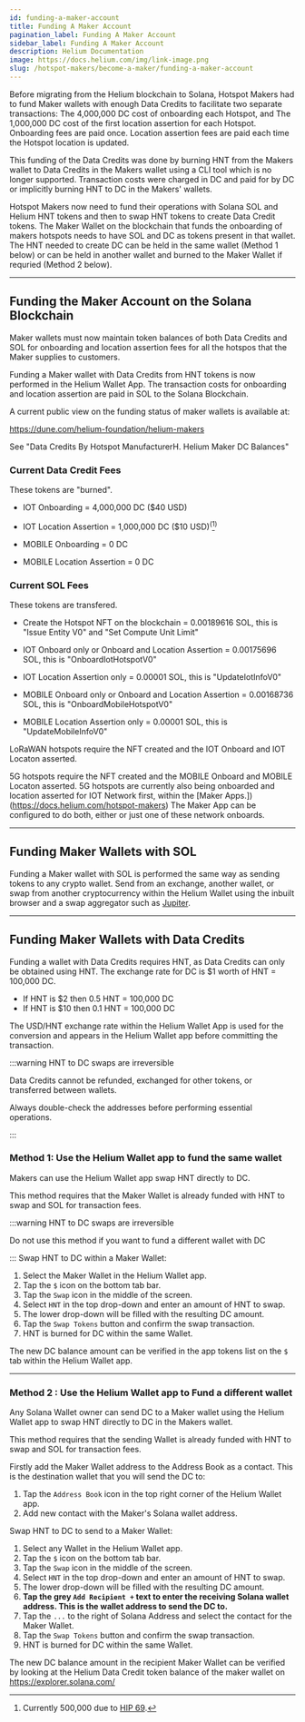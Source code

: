 ```yaml
---
id: funding-a-maker-account
title: Funding A Maker Account
pagination_label: Funding A Maker Account
sidebar_label: Funding A Maker Account
description: Helium Documentation
image: https://docs.helium.com/img/link-image.png
slug: /hotspot-makers/become-a-maker/funding-a-maker-account
---
```



Before migrating from the Helium blockchain to Solana, Hotspot Makers had to fund Maker wallets with
enough Data Credits to facilitate two separate transactions: The 4,000,000 DC cost of onboarding
each Hotspot, and The 1,000,000 DC cost of the first location assertion for each Hotspot. Onboarding
fees are paid once. Location assertion fees are paid each time the Hotspot location is updated.

This funding of the Data Credits was done by burning HNT from the Makers wallet to Data Credits in
the Makers wallet using a CLI tool which is no longer supported. Transaction costs were charged in
DC and paid for by DC or implicitly burning HNT to DC in the Makers' wallets.

Hotspot Makers now need to fund their operations with Solana SOL and Helium HNT tokens and then to 
swap HNT tokens to create Data Credit tokens. The Maker Wallet on the blockchain that funds the 
onboarding of makers hotspots needs to have SOL and DC as tokens present in that wallet. The HNT 
needed to create DC can be held in the same wallet (Method 1 below) or can be held in another wallet 
and burned to the Maker Wallet if requried (Method 2 below).

---

## Funding the Maker Account on the Solana Blockchain

Maker wallets must now maintain token balances of both Data Credits and SOL for
onboarding and location assertion fees for all the hotspos that the Maker supplies to customers.

Funding a Maker wallet with Data Credits from HNT tokens is now performed in the Helium Wallet App.
The transaction costs for onboarding and location assertion are paid in SOL to the Solana
Blockchain. 

A current public view on the funding status of maker wallets is available at:

https://dune.com/helium-foundation/helium-makers

See "Data Credits By Hotspot ManufacturerH. Helium Maker DC Balances"

### Current Data Credit Fees

These tokens are "burned".

- IOT Onboarding = 4,000,000 DC ($40 USD)
- IOT Location Assertion = 1,000,000 DC ($10 USD)<sup>(</sup>[^1]<sup>)</sup>

- MOBILE Onboarding = 0 DC
- MOBILE Location Assertion = 0 DC

[^1]:
    Currently 500,000 due to
    [HIP 69](https://github.com/helium/HIP/blob/main/0069-reassertion-fee-reduction.md).

### Current SOL Fees

These tokens are transfered.

- Create the Hotspot NFT on the blockchain = 0.00189616 SOL, this is "Issue Entity V0" and 
  "Set Compute Unit Limit"


- IOT Onboard only or Onboard and Location Assertion =  0.00175696 SOL, this is "OnboardIotHotspotV0"
- IOT Location Assertion only = 0.00001 SOL, this is "UpdateIotInfoV0"


- MOBILE Onboard only or Onboard and Location Assertion =  0.00168736 SOL, this is "OnboardMobileHotspotV0"
- MOBILE Location Assertion only = 0.00001 SOL, this is "UpdateMobileInfoV0"


LoRaWAN hotspots require the NFT created and the IOT Onboard and IOT Locaton asserted.


5G hotspots require the NFT created and the MOBILE Onboard and MOBILE Locaton asserted. 5G hotspots 
are currently also being onboarded and location asserted for IOT Network first, within the [Maker Apps.])(https://docs.helium.com/hotspot-makers) 
The Maker App can be configured to do both, either or just one of these network onboards.

---

## Funding Maker Wallets with SOL

Funding a Maker wallet with SOL is performed the same way as sending tokens to any crypto wallet.
Send from an exchange, another wallet, or swap from another cryptocurrency within the Helium Wallet
using the inbuilt browser and a swap aggregator such as [Jupiter](https://jup.ag/swap).

---

## Funding Maker Wallets with Data Credits

Funding a wallet with Data Credits requires HNT, as Data Credits can only be obtained using HNT. The
exchange rate for DC is $1 worth of HNT = 100,000 DC.

- If HNT is $2 then 0.5 HNT = 100,000 DC
- If HNT is $10 then 0.1 HNT = 100,000 DC

The USD/HNT exchange rate within the Helium Wallet App is used for the conversion and appears in the
Helium Wallet app before committing the transaction.

:::warning HNT to DC swaps are irreversible

Data Credits cannot be refunded, exchanged for other tokens, or transferred between wallets.

Always double-check the addresses before performing essential operations.

:::

### Method 1: Use the Helium Wallet app to fund the same wallet

Makers can use the Helium Wallet app swap HNT directly to DC.

This method requires that the Maker Wallet is already funded with HNT to swap and SOL for
transaction fees.

:::warning HNT to DC swaps are irreversible

Do not use this method if you want to fund a different wallet with DC

:::
Swap HNT to DC within a Maker Wallet:

1. Select the Maker Wallet in the Helium Wallet app.
1. Tap the `$` icon on the bottom tab bar.
1. Tap the `Swap` icon in the middle of the screen.
1. Select `HNT` in the top drop-down and enter an amount of HNT to swap.
1. The lower drop-down will be filled with the resulting DC amount.
1. Tap the `Swap Tokens` button and confirm the swap transaction.
1. HNT is burned for DC within the same Wallet.

The new DC balance amount can be verified in the app tokens list on the `$` tab within the Helium
Wallet app.

---

### Method 2 : Use the Helium Wallet app to Fund a different wallet

Any Solana Wallet owner can send DC to a Maker wallet using the Helium Wallet app to swap HNT 
directly to DC in the Makers wallet.

This method requires that the sending Wallet is already funded with HNT to swap and SOL for
transaction fees.

Firstly add the Maker Wallet address to the Address Book as a contact. This is the destination wallet 
that you will send the DC to:

1. Tap the `Address Book` icon in the top right corner of the Helium Wallet app.
1. Add new contact with the Maker's Solana wallet address.

Swap HNT to DC to send to a Maker Wallet:

1. Select any Wallet in the Helium Wallet app.
1. Tap the `$` icon on the bottom tab bar.
1. Tap the `Swap` icon in the middle of the screen.
1. Select `HNT` in the top drop-down and enter an amount of HNT to swap.
1. The lower drop-down will be filled with the resulting DC amount.
1. **Tap the grey `Add Recipient +` text to enter the receiving Solana wallet address. This is the wallet address to send the DC to.**
1. Tap the `...` to the right of Solana Address and select the contact for the Maker Wallet.
1. Tap the `Swap Tokens` button and confirm the swap transaction.
1. HNT is burned for DC within the same Wallet.

The new DC balance amount in the recipient Maker Wallet can be verified by looking at the Helium
Data Credit token balance of the maker wallet on https://explorer.solana.com/
